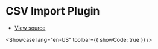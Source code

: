 # CSV Import Plugin


- [View source](https://github.com/dream-num/univer-documentation/blob/dev/showcase/sheets/csv-import-plugin/entry.tsx)

<Showcase lang="en-US" toolbar={{ showCode: true }} />

